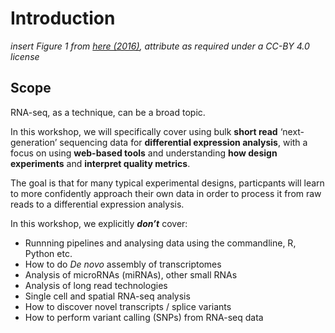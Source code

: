 # Introduction


_insert Figure 1 from [here (2016)](https://genomebiology.biomedcentral.com/articles/10.1186/s13059-016-0881-8), attribute as required under a CC-BY 4.0 license_

## Scope

RNA-seq, as a technique, can be a broad topic. 

In this workshop, we will specifically cover using bulk **short read** 'next-generation' sequencing data for **differential expression analysis**, 
with a focus on using **web-based tools** and understanding **how design experiments** and **interpret quality metrics**.

The goal is that for many typical experimental designs, particpants will learn to more confidently approach their own data in order to process it 
from raw reads to a differential expression analysis.

In this workshop, we explicitly ***don't*** cover:

- Runnning pipelines and analysing data using the commandline, R, Python etc.
- How to do *De novo* assembly of transcriptomes
- Analysis of microRNAs (miRNAs), other small RNAs
- Analysis of long read technologies
- Single cell and spatial RNA-seq analysis
- How to discover novel transcripts / splice variants
- How to perform variant calling (SNPs) from RNA-seq data
